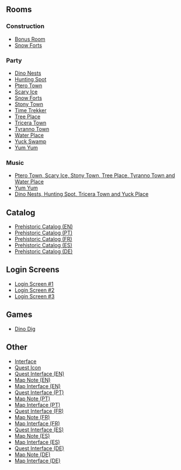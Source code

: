

==Rooms==
===Construction===
*[[Media:PrehistoricPartyConstParty1.swf|Bonus Room]]
*[[Media:PrehistoricPartyConstForts.swf|Snow Forts]]

===Party===
*[[Media:PrehistoricPartyParty6.swf|Dino Nests]]
*[[Media:PrehistoricPartyParty10.swf|Hunting Spot]]
*[[Media:PrehistoricPartyParty11.swf|Ptero Town]]
*[[Media:PrehistoricPartyParty12.swf|Scary Ice]]
*[[Media:PrehistoricPartyForts.swf|Snow Forts]]
*[[Media:PrehistoricPartyParty3.swf|Stony Town]]
*[[Media:PrehistoricPartyParty1.swf|Time Trekker]]
*[[Media:PrehistoricPartyParty2.swf|Tree Place]]
*[[Media:PrehistoricPartyParty8.swf|Tricera Town]]
*[[Media:PrehistoricPartyParty9.swf|Tyranno Town]]
*[[Media:PrehistoricPartyParty5.swf|Water Place]]
*[[Media:PrehistoricPartyParty7.swf|Yuck Swamp]]
*[[Media:PrehistoricPartyParty4.swf|Yum Yum]]

===Music===
*[[Media:Music348.swf|Ptero Town, Scary Ice, Stony Town, Tree Place, Tyranno Town and Water Place]]
*[[Media:Music349.swf|Yum Yum]]
*[[Media:Music350.swf|Dino Nests, Hunting Spot, Tricera Town and Yuck Place]]

==Catalog==
*[[Media:ENPrehistoricPartyCatalog.swf|Prehistoric Catalog (EN)]] 
*[[Media:PTPrehistoricPartyCatalog.swf|Prehistoric Catalog (PT)]] 
*[[Media:FRPrehistoricPartyCatalog.swf|Prehistoric Catalog (FR)]] 
*[[Media:ESPrehistoricPartyCatalog.swf|Prehistoric Catalog (ES)]] 
*[[Media:DEPrehistoricPartyCatalog.swf|Prehistoric Catalog (DE)]]

==Login Screens==
*[[Media:SwfPrehistoric-2.swf|Login Screen #1]]
*[[Media:SwfPrehistoric-3.swf|Login Screen #2]]
*[[Media:SwfPrehistoric-4.swf|Login Screen #3]]

==Games==
*[[Media:GamesTreasureHuntDinoDig.swf|Dino Dig]]

==Other==
*[[Media:PrehistoricPartyInterface.swf|Interface]]
*[[Media:PrehistoricPartyIcon.swf|Quest Icon]]
*[[Media:ENQuestInterface.swf|Quest Interface (EN)]]
*[[Media:ENPrehistoricPartyMapNote.swf|Map Note (EN)]]
*[[Media:ENCloseUpsMapInterface-PrehistoricParty.swf|Map Interface (EN)]]
*[[Media:PTQuestInterface.swf|Quest Interface (PT)]]
*[[Media:PTPrehistoricPartyMapNote.swf|Map Note (PT)]]
*[[Media:PTCloseUpsMapInterface-PrehistoricParty.swf|Map Interface (PT)]]
*[[Media:FRQuestInterface.swf|Quest Interface (FR)]]
*[[Media:FRPrehistoricPartyMapNote.swf|Map Note (FR)]]
*[[Media:FRCloseUpsMapInterface-PrehistoricParty.swf|Map Interface (FR)]]
*[[Media:ESQuestInterface.swf|Quest Interface (ES)]]
*[[Media:ESPrehistoricPartyMapNote.swf|Map Note (ES)]]
*[[Media:ESCloseUpsMapInterface-PrehistoricParty.swf|Map Interface (ES)]]
*[[Media:DEQuestInterface.swf|Quest Interface (DE)]]
*[[Media:DEPrehistoricPartyMapNote.swf|Map Note (DE)]]
*[[Media:DECloseUpsMapInterface-PrehistoricParty.swf|Map Interface (DE)]]

{{Parties}}

